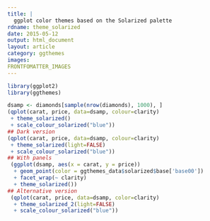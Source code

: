 ```yaml
---
title: |
  ggplot color themes based on the Solarized palette
rdname: theme_solarized
date: 2015-05-12
output: html_document
layout: article
category: ggthemes
images:
FRONTFOMATTER_IMAGES
---
```


```r
library(ggplot2)
library(ggthemes)
```

```r
dsamp <- diamonds[sample(nrow(diamonds), 1000), ]
(qplot(carat, price, data=dsamp, colour=clarity)
 + theme_solarized()
 + scale_colour_solarized("blue"))
## Dark version
(qplot(carat, price, data=dsamp, colour=clarity)
 + theme_solarized(light=FALSE)
 + scale_colour_solarized("blue"))
## With panels
 (ggplot(dsamp, aes(x = carat, y = price))
  + geom_point(color = ggthemes_data$solarized$base['base00'])
  + facet_wrap(~ clarity)
  + theme_solarized())
## Alternative version
 (qplot(carat, price, data=dsamp, color=clarity)
  + theme_solarized_2(light=FALSE)
  + scale_colour_solarized("blue"))



```